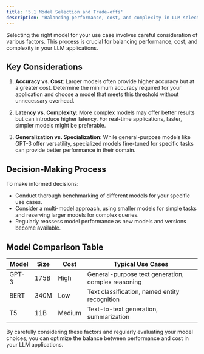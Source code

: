 ```yaml
---
title: '5.1 Model Selection and Trade-offs'
description: 'Balancing performance, cost, and complexity in LLM selection'
---
```


Selecting the right model for your use case involves careful consideration of various factors. This process is crucial for balancing performance, cost, and complexity in your LLM applications.

## Key Considerations

1. **Accuracy vs. Cost**: Larger models often provide higher accuracy but at a greater cost. Determine the minimum accuracy required for your application and choose a model that meets this threshold without unnecessary overhead.

2. **Latency vs. Complexity**: More complex models may offer better results but can introduce higher latency. For real-time applications, faster, simpler models might be preferable.

3. **Generalization vs. Specialization**: While general-purpose models like GPT-3 offer versatility, specialized models fine-tuned for specific tasks can provide better performance in their domain.

## Decision-Making Process

To make informed decisions:

- Conduct thorough benchmarking of different models for your specific use cases.
- Consider a multi-model approach, using smaller models for simple tasks and reserving larger models for complex queries.
- Regularly reassess model performance as new models and versions become available.

## Model Comparison Table

| Model | Size | Cost | Typical Use Cases |
|-------|------|------|-------------------|
| GPT-3 | 175B | High | General-purpose text generation, complex reasoning |
| BERT  | 340M | Low  | Text classification, named entity recognition |
| T5    | 11B  | Medium | Text-to-text generation, summarization |

By carefully considering these factors and regularly evaluating your model choices, you can optimize the balance between performance and cost in your LLM applications.